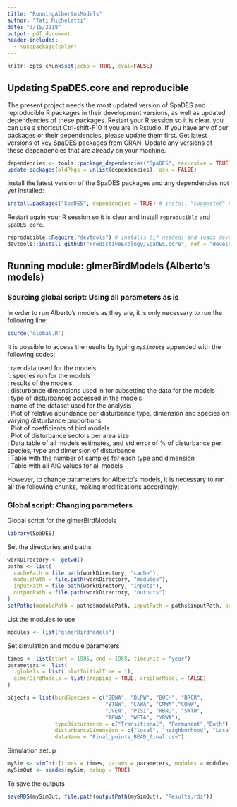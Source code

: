 ```yaml
---
title: "RunningAlbertosModels"
author: "Tati Micheletti"
date: "3/15/2018"
output: pdf_document
header-includes:
  - \usepackage{color}
---
```


```r
knitr::opts_chunk$set(echo = TRUE, eval=FALSE)
```

## Updating SpaDES.core and reproducible

The present project needs the most updated version of SpaDES and reproducible R packages in their development versions, as well as updated dependencies of these packages. Restart your R session so it is clear. you can use a shortcut Ctrl-shift-F10 if you are in Rstudio. If you have any of our packages or their dependencies, please update them first. Get latest versions of key SpaDES packages from CRAN. Update any versions of these dependencies that are already on your machine.

```r
dependencies <- tools::package_dependencies("SpaDES", recursive = TRUE)
update.packages(oldPkgs = unlist(dependencies), ask = FALSE) 
```

Install the latest version of the SpaDES packages and any dependencies not yet installed:
```r
install.packages("SpaDES", dependencies = TRUE) # install "suggested" packages too with TRUE
```

Restart again your R session so it is clear and install `reproducible` and `SpaDES.core`.
``` r
reproducible::Require("devtools") # installs (if needed) and loads devtools
devtools::install_github("PredictiveEcology/SpaDES.core", ref = "development")
```

## Running module: glmerBirdModels (Alberto's models)

### Sourcing global script: Using all parameters as is

In order to run Alberto's models as they are, it is only necessary to run the following line: 
```r
source('global.R')
```

It is possible to access the results by typing *`mySimOut$`* appended with the following codes:  

\textcolor{blue}{data}: raw data used for the models  
\textcolor{blue}{birdSpecies}`: species run for the models  
\textcolor{blue}{models}: results of the models  
\textcolor{blue}{disturbanceDimension}: disturbance dimensions used in for subsetting the data for the models  
\textcolor{blue}{typeDisturbance}: type of disturbances accessed in the models  
\textcolor{blue}{dataName}: name of the dataset used for the analysis  
\textcolor{blue}{plotAbundDist}: Plot of relative abundance per disturbance type, dimension and species on varying disturbance proportions  
\textcolor{blue}{plotCoeff}: Plot of coefficients of bird models  
\textcolor{blue}{plotDistSec}: Plot of disturbance sectors per area size  
\textcolor{blue}{plotList}: Data table of all models estimates, and std.error of % of disturbance per species, type and dimension of disturbance  
\textcolor{blue}{tableSampling}: Table with the number of samples for each type and dimension  
\textcolor{blue}{tableAIC}: Table with all AIC values for all models  

However, to change parameters for Alberto's models, it is necessary to run all the following chunks, making modifications accordingly:

### Global script: Changing parameters

Global script for the glmerBirdModels

```r
library(SpaDES)
```

Set the directories and paths

```r
workDirectory <- getwd()
paths <- list(
  cachePath = file.path(workDirectory, "cache"),
  modulePath = file.path(workDirectory, "modules"),
  inputPath = file.path(workDirectory, "inputs"),
  outputPath = file.path(workDirectory, "outputs")
)
setPaths(modulePath = paths$modulePath, inputPath = paths$inputPath, outputPath = paths$outputPath, cachePath = paths$cachePath)
```

List the modules to use

```r
modules <- list("glmerBirdModels")
```

Set simulation and module parameters
```r
times <- list(start = 1985, end = 1985, timeunit = "year")
parameters <- list(
  .globals = list(.plotInitialTime = 1),
  glmerBirdModels = list(cropping = TRUE, cropForModel = FALSE)
)

objects = list(birdSpecies = c("BBWA", "BLPW", "BOCH", "BRCR",
                               "BTNW", "CAWA", "CMWA","CONW",
                               "OVEN", "PISI", "RBNU", "SWTH",
                               "TEWA", "WETA", "YRWA"),
               typeDisturbance = c("Transitional", "Permanent","Both"), 
               disturbanceDimension = c("local", "neighborhood", "LocalUndisturbed"),
               dataName = "Final_points_BEAD_final.csv")
```

Simulation setup

```r
mySim <- simInit(times = times, params = parameters, modules = modules, paths =  paths, objects = objects)
mySimOut <- spades(mySim, debug = TRUE)
```

To save the outputs

```r
saveRDS(mySimOut, file.path(outputPath(mySimOut), "Results.rds"))
```

